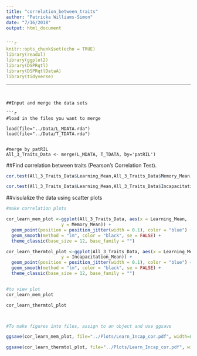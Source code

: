```yaml
---
title: "correlation_between_traits"
author: "Patricka Williams-Simon"
date: "7/16/2018"
output: html_document


```r
knitr::opts_chunk$set(echo = TRUE)
library(readxl)
library(ggplot2)
library(DSPRqtl)
library(DSPRqtlDataA)
library(tidyverse)
```
---
```


##Input and merge the data sets

```r
#load in the files you want to merge

load(file="../Data/L_MDATA.rda")
load(file="../Data/T_TDATA.rda")


#merge by patRIL
All_3_Traits_Data <- merge(L_MDATA, T_TDATA, by='patRIL')
```

##Find correlation between traits (Pearson's Correlation Test).

```r

cor.test(All_3_Traits_Data$Learning_Mean,All_3_Traits_Data$Memory_Mean)

cor.test(All_3_Traits_Data$Learning_Mean,All_3_Traits_Data$Incapacitation_Mean)


```

##visulalize the data using scatter plots 

```r
#make correlation plots

cor_learn_mem_plot <-ggplot(All_3_Traits_Data, aes(x = Learning_Mean, 
                     y = Memory_Mean)) +
  geom_point(position = position_jitter(width = 0.1), color = "blue") +
  geom_smooth(method = "lm", color = "black", se = FALSE) +
  theme_classic(base_size = 12, base_family = "")

cor_learn_thermtol_plot <-ggplot(All_3_Traits_Data, aes(x = Learning_Mean, 
                     y = Incapacitation_Mean)) +
  geom_point(position = position_jitter(width = 0.1), color = "blue") +
  geom_smooth(method = "lm", color = "black", se = FALSE) +
  theme_classic(base_size = 12, base_family = "")


#to view plot
cor_learn_mem_plot

cor_learn_thermtol_plot



#To make figures into files, assign to an object and use ggsave

ggsave(cor_learn_mem_plot, file="../Plots/Learn_Incap_cor.pdf", width=8, height=8)

ggsave(cor_learn_thermtol_plot, file="../Plots/Learn_Incap_cor.pdf", width=8, height=8)




```


